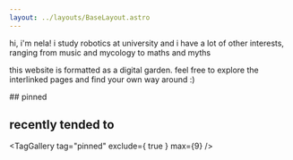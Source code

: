 ```yaml
---
layout: ../layouts/BaseLayout.astro
---
```


<BigNyabla />

<Col start={4} span={2}>
hi, i'm nela! i study robotics at university and i have a lot of other interests, ranging from music and mycology to maths and myths

this website is formatted as a digital garden. feel free to explore the interlinked pages and find your own way around :)
</Col>

<Col start={3} span={3}>
## pinned
<TagGallery tag="pinned" />

## recently tended to
<TagGallery tag="pinned" exclude={ true } max={9} />
</Col>
